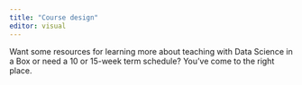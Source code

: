 ```yaml
---
title: "Course design"
editor: visual
---
```


Want some resources for learning more about teaching with Data Science in a Box or need a 10 or 15-week term schedule?
You've come to the right place.
